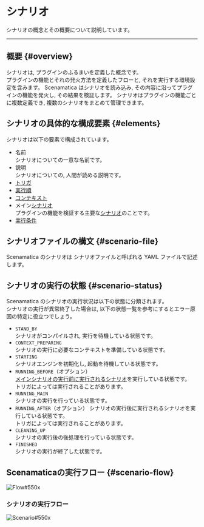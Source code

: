 
# シナリオ

シナリオの概念とその概要について説明しています。

---

## 概要 {#overview}

シナリオは, プラグインのふるまいを定義した概念です。  
プラグインの機能とそれの発火方法を定義したフローと, それを実行する環境設定を含みます。
Scenamatica はシナリオを読み込み, その内容に沿ってプラグインの機能を発火し, その結果を検証します。
シナリオはプラグインの機能ごとに複数定義でき, 複数のシナリオをまとめて管理できます。

## シナリオの具体的な構成要素 {#elements}

シナリオは以下の要素で構成されています。

+ 名前  
  シナリオについての一意な名前です。
+ 説明  
  シナリオについての, 人間が読める説明です。
+ [トリガ](/docs/use/scenario/trigger)
+ [実行順](/docs/use/scenario/elements#order)
+ [コンテキスト](/docs/use/scenario/elements#context)
+ メイン[シナリオ](/docs/use/scenario/elements#scenario)  
  プラグインの機能を検証する主要な[シナリオ](/docs/use/scenario/elements#scenario)のことです。
+ [実行条件](/docs/use/scenario/elements#conditional-execution)


<BelowDocument docId="use/scenario/elements"
               label="シナリオの具体的な構成要素"
/>



## シナリオファイルの構文 {#scenario-file}

Scenamatica のシナリオは シナリオファイルと呼ばれる YAML ファイルで記述します。  

<BelowDocument docId="use/scenario/scenario-file"
               label="シナリオファイル"
               message="シナリオファイルの構文については, 以下のページを参照してください。" />


## シナリオの実行の状態 {#scenario-status}

Scenamatica のシナリオの実行状況は以下の状態に分類されます。  
シナリオの実行が異常終了した場合は, 以下の状態一覧を参考にするとエラー原因の特定に役立つでしょう。

+ `STAND_BY`  
  シナリオがコンパイルされ, 実行を待機している状態です。
+ `CONTEXT_PREPARING`  
  シナリオの実行に必要なコンテキストを準備している状態です。
+ `STARTING`  
  シナリオエンジンを初期化し, 起動を待機している状態です。
+ `RUNNING_BEFORE`（オプション）  
  [メインシナリオの実行前に実行されるシナリオ](/docs/use/scenario/elements#scenario)を実行している状態です。  
  トリガによっては実行されることがあります。
+ `RUNNING_MAIN`  
  シナリオの実行を行っている状態です。
+ `RUNNING_AFTER`（オプション）
  シナリオの実行後に実行されるシナリオを実行している状態です。  
  トリガによっては実行されることがあります。
+ `CLEANING_UP`  
  シナリオの実行後の後処理を行っている状態です。
+ `FINISHED`  
  シナリオの実行が終了した状態です。


## Scenamaticaの実行フロー {#scenario-flow}

![Flow#550x](images/scenamatica-flow.svg)

### シナリオの実行フロー

![Scenario#550x](images/scenario.svg)
